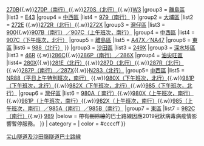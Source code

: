 {{Navbox
|name        = 尖山隧道及沙田嶺隧道巴士路線
|title       = 途經[[尖山隧道及沙田嶺隧道]]巴士路線 [[File:HK Tunnel.svg|20px|香港行車隧道標誌]]
|bodystyle   = background: #f9f9f9;
|liststyle   = text-align: left;
|groupstyle  = background: #ececec; text-align: center;
|belowstyle  = text-align: center;
|oddstyle    = background: #f9f9f9;
|evenstyle   = background: #f9f9f9;
|state       = collapsed
|group1 = [[北區 (香港)|北區]]
|list1 = 
{{Navbox subgroup
|group1 = [[深水埗區]]
|list1 =[[城巴79X線|79X]]{{.w}}[[九龍巴士270D線|270D（南行）]]
|group2 = [[油尖旺區]]
|list2 = [[九龍巴士70S線|70S]]{{.w}}[[九龍巴士270B線|270B]]{{.w}}[[九龍巴士270P線|270P（南行）]]{{.w}}[[九龍巴士270S線|270S（北行）]]{{.w}}[[九龍巴士W3線|W3]]
|group3 = [[離島區]]
|list3 = [[龍運巴士E43線|E43]]
|group4 = [[中西區 (香港)|中西區]]
|list4 =  [[過海隧道巴士979線|979（南行）]]
}}
|group2 = [[大埔區]]
|list2 = 
{{Navbox subgroup
|group1 = [[葵青區]]
|list1 = [[九龍巴士272P線|272P]]
|group2 = [[油尖旺區]]
|list2 = [[九龍巴士271線|271X（北行）]]{{.w}}[[九龍巴士272E線|272E]] {{.w}}[[九龍巴士272R線|272R（北行）]]{{.w}}[[九龍巴士272X線|272X]] 
|group3 = [[灣仔區]]
|list3 = [[過海隧道巴士900線|900]]{{.w}}[[過海隧道巴士307線|907B（南行）／907C（上午班次，南行）]]
|group4 = [[中西區 (香港)|中西區]]
|list4 = [[過海隧道巴士907C線|907C（下午班次，北行）]]
|group5 = [[離島區]]
|list5 = [[龍運巴士A47X線|A47X／NA47]]
|group6 = [[東區 (香港)|東區]]
|list6 = <!--[[過海隧道巴士907D線|907D]]{{.w}}-->[[過海隧道巴士988線|988（北行）]]
}}
|group3 = [[沙田區]]
|list3 = 
{{Navbox subgroup
|group1 = [[荃灣區]]
|list1 = [[九龍巴士48X線|38B]]
|group2 = [[葵青區]]
|list2 = [[九龍巴士240X線|240X]]{{.w}}[[九龍巴士249X線|249X]]
|group3 = [[深水埗區]]
|list3 = [[九龍巴士46R線|46R]]<!--{{.w}}[[九龍巴士286線|286]]-->{{.w}}[[九龍巴士286C線|286C]]{{.w}}[[九龍巴士286X線|286P（南行）／286X]]
|group4 = [[油尖旺區]]
|list4= [[九龍巴士280X線|280X]]{{.w}}[[九龍巴士281E線|281E（北行）]]{{.w}}[[九龍巴士287D線|287D（北行）]]{{.w}}[[九龍巴士287R線|287R（北行）]]{{.w}}[[九龍巴士287X線|287P（南行）／287X]]{{.w}}[[九龍巴士N283線|N283（北行）]]
|group5= [[中西區 (香港)|中西區]]
|list5 =  [[香港居民巴士NR88線|NR88（平日上午特別班次，南行）]]<!--{{.w}}[[過海隧道巴士980A線|980A（下午班次，北行）]]-->{{.w}}[[過海隧道巴士980X線|980X（下午班次，北行）]]{{.w}}[[過海隧道巴士981P線|981P（下午班次，北行）]]{{.w}}[[過海隧道巴士982X線|982X（下午班次，北行）]]{{.w}}[[過海隧道巴士985線|985（下午班次，北行）]]
|group6 = [[灣仔區]]
|list6 = <!--[[過海隧道巴士900X線|900X]]{{.w}}-->[[過海隧道巴士980A線|980A（<!--上午班次，-->南行）]]{{.w}}[[過海隧道巴士980X線|980X（上午班次，南行）]]{{.w}}[[過海隧道巴士981P線|981P（上午班次，南行）]]{{.w}}[[過海隧道巴士982X線|982X（上午班次，南行）]]{{.w}}[[過海隧道巴士985線|985（上午班次，南行）／985A（南行）／985B（南行）]]
|group7 = [[東區 (香港)|東區]]
|list7 = [[過海隧道巴士982C線|982C（南行）]]{{.w}}<!--[[過海隧道巴士986線|986]]{{.w}}-->[[過海隧道巴士989線|989]]
|below = 帶有<del>刪除線</del>的巴士路線因應2019冠狀病毒病疫情影響暫停服務。
}}
| category = 
| color    = #ccccff
}}
<includeonly>[[Category:途經尖山隧道及沙田嶺隧道巴士路線|{{{1}}}]]</includeonly>
<noinclude>[[Category:香港巴士路線模板|尖山隧道及沙田嶺隧道巴士路線]]</noinclude>